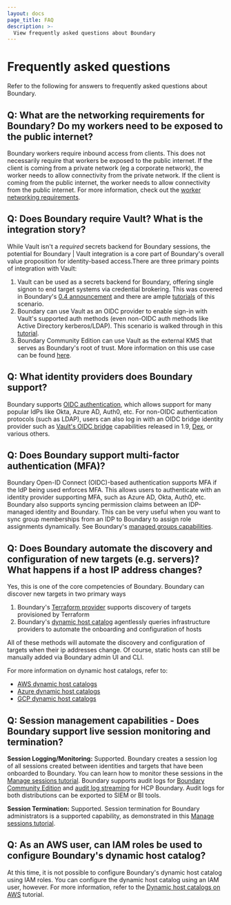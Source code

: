 ```yaml
---
layout: docs
page_title: FAQ
description: >-
  View frequently asked questions about Boundary
---
```


# Frequently asked questions

Refer to the following for answers to frequently asked questions about Boundary.

## Q: What are the networking requirements for Boundary? Do my workers need to be exposed to the public internet?

Boundary workers require inbound access from clients. This does not necessarily require that workers be exposed to the public internet.
If the client is coming from a private network (eg a corporate network), the worker needs to allow connectivity from the private network.
If the client is coming from the public internet, the worker needs to allow connectivity from the public internet. For more information,
check out the [worker networking requirements](/hcp/docs/boundary/self-managed-workers).

## Q: Does Boundary require Vault? What is the integration story?

While Vault isn't a *required* secrets backend for Boundary sessions, the potential for Boundary | Vault integration is a core part of Boundary's overall
value proposition for identity-based access.There are three primary points of integration with Vault:
1. Vault can be used as a secrets backend for Boundary, offering single signon to end target systems via credential brokering. This was covered in Boundary's
[0.4 announcement](https://www.hashicorp.com/blog/announcing-hashicorp-boundary-0-4) and there are ample
[tutorials](/boundary/tutorials/credential-management/community-vault-cred-brokering-quickstart) of this scenario.
2. Boundary can use Vault as an OIDC provider to enable sign-in with Vault's supported auth methods (even non-OIDC auth methods like Active Directory kerberos/LDAP).
This scenario is walked through in this [tutorial](/vault/tutorials/auth-methods/oidc-identity-provider).
3. Boundary Community Edition can use Vault as the external KMS that serves as Boundary's root of trust. More information on this use case can be found
[here](/boundary/docs/configuration/kms/transit).

## Q: What identity providers does Boundary support?

Boundary supports [OIDC authentication](/boundary/tutorials/access-management/oidc-auth), which allows support for many popular IdPs
like Okta, Azure AD, Auth0, etc. For non-OIDC authentication protocols (such as LDAP), users can also log in with an OIDC bridge identity provider
such as [Vault's OIDC bridge](/vault/docs/concepts/oidc-provider) capabilities released in 1.9, [Dex](https://dexidp.io), or various others.

## Q: Does Boundary support multi-factor authentication (MFA)?

Boundary Open-ID Connect (OIDC)-based authentication supports MFA if the IdP being used enforces MFA. This allows users to authenticate with an identity
provider supporting MFA, such as Azure AD, Okta, Auth0, etc.
Boundary also supports syncing permission claims between an IDP-managed identity and Boundary. This can be very useful when you want to sync group memberships
from an IDP to Boundary to assign role assignments dynamically. See Boundary's [managed groups capabilities](/boundary/tutorials/identity-management/oidc-idp-groups).

## Q: Does Boundary automate the discovery and configuration of new targets (e.g. servers)? What happens if a host IP address changes?

Yes, this is one of the core competencies of Boundary. Boundary can discover new targets in two primary ways
1. Boundary's [Terraform provider](https://registry.terraform.io/providers/hashicorp/boundary/latest/docs) supports discovery of targets provisioned by Terraform
2. Boundary's [dynamic host catalog](/boundary/docs/hosts#dynamic-host-catalogs)
agentlessly queries infrastructure providers to automate the onboarding and configuration of hosts

All of these methods will automate the discovery and configuration of targets when their ip addresses change. Of course, static hosts can still be manually added via Boundary admin UI and CLI.

For more information on dynamic host catalogs, refer to:

- [AWS dynamic host catalogs](/boundary/docs/hosts/aws)
- [Azure dynamic host catalogs](/boundary/docs/hosts/azure)
- [GCP dynamic host catalogs](/boundary/docs/hosts/gcp)

## Q: Session management capabilities - Does Boundary support live session monitoring and termination?

**Session Logging/Monitoring:** Supported. Boundary creates a session log of all sessions created between identities and targets that have been onboarded to
Boundary. You can learn how to monitor these sessions in the [Manage sessions tutorial](/boundary/tutorials/community-administration/community-manage-sessions).
Boundary supports audit logs for [Boundary Community Edition](/boundary/tutorials/oss-configuration/event-logging) and [audit log streaming](/hcp/docs/boundary/audit-logging)
for HCP Boundary. Audit logs for both distributions can be exported to SIEM or BI tools.

**Session Termination:** Supported. Session termination for Boundary administrators is a supported capability, as demonstrated in this
[Manage sessions tutorial](/boundary/tutorials/community-administration/community-manage-sessions).

## Q: As an AWS user, can IAM roles be used to configure Boundary's dynamic host catalog?

At this time, it is not possible to configure Boundary's dynamic host catalog using IAM roles.
You can configure the dynamic host catalog using an IAM user, however.
For more information, refer to the [Dynamic host catalogs on AWS](/boundary/tutorials/host-management/aws-host-catalogs) tutorial.
